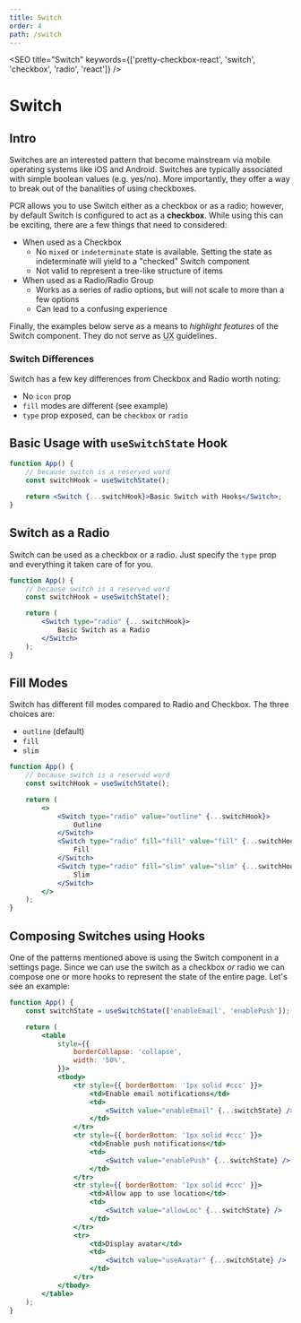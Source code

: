 ```yaml
---
title: Switch
order: 4
path: /switch
---
```



<SEO title="Switch" keywords={['pretty-checkbox-react', 'switch', 'checkbox', 'radio', 'react']} />

# Switch

## Intro

Switches are an interested pattern that become mainstream via mobile operating systems like iOS and Android.
Switches are typically associated with simple boolean values (e.g. yes/no). More importantly, they offer a way to break out
of the banalities of using checkboxes.

PCR allows you to use Switch either as a checkbox or as a radio; however, by default Switch is configured to act as
a **checkbox**. While using this can be exciting, there are a few things that need to considered:

-   When used as a Checkbox
    -   No `mixed` or `indeterminate` state is available. Setting the state as indeterminate will yield to a "checked" Switch component
    -   Not valid to represent a tree-like structure of items
-   When used as a Radio/Radio Group
    -   Works as a series of radio options, but will not scale to more than a few options
    -   Can lead to a confusing experience

Finally, the examples below serve as a means to _highlight features_ of the Switch component.
They do not serve as <abbr title="User Experience">UX</abbr> guidelines.

### Switch Differences

Switch has a few key differences from Checkbox and Radio worth noting:

-   No `icon` prop
-   `fill` modes are different (see example)
-   `type` prop exposed, can be `checkbox` or `radio`

## Basic Usage with `useSwitchState` Hook

```jsx live
function App() {
    // because switch is a reserved word
    const switchHook = useSwitchState();

    return <Switch {...switchHook}>Basic Switch with Hooks</Switch>;
}
```

## Switch as a Radio

Switch can be used as a checkbox or a radio. Just specify the `type` prop and everything it taken care of for you.

```jsx live
function App() {
    // because switch is a reserved word
    const switchHook = useSwitchState();

    return (
        <Switch type="radio" {...switchHook}>
            Basic Switch as a Radio
        </Switch>
    );
}
```

## Fill Modes

Switch has different fill modes compared to Radio and Checkbox. The three choices are:

-   `outline` (default)
-   `fill`
-   `slim`

```jsx live
function App() {
    // because switch is a reserved word
    const switchHook = useSwitchState();

    return (
        <>
            <Switch type="radio" value="outline" {...switchHook}>
                Outline
            </Switch>
            <Switch type="radio" fill="fill" value="fill" {...switchHook}>
                Fill
            </Switch>
            <Switch type="radio" fill="slim" value="slim" {...switchHook}>
                Slim
            </Switch>
        </>
    );
}
```

## Composing Switches using Hooks

One of the patterns mentioned above is using the Switch component in a settings page. Since we can use the switch as a checkbox _or_ radio
we can compose one or more hooks to represent the state of the entire page. Let's see an example:

```jsx live
function App() {
    const switchState = useSwitchState(['enableEmail', 'enablePush']);

    return (
        <table
            style={{
                borderCollapse: 'collapse',
                width: '50%',
            }}>
            <tbody>
                <tr style={{ borderBottom: '1px solid #ccc' }}>
                    <td>Enable email notifications</td>
                    <td>
                        <Switch value="enableEmail" {...switchState} />
                    </td>
                </tr>
                <tr style={{ borderBottom: '1px solid #ccc' }}>
                    <td>Enable push notifications</td>
                    <td>
                        <Switch value="enablePush" {...switchState} />
                    </td>
                </tr>
                <tr style={{ borderBottom: '1px solid #ccc' }}>
                    <td>Allow app to use location</td>
                    <td>
                        <Switch value="allowLoc" {...switchState} />
                    </td>
                </tr>
                <tr>
                    <td>Display avatar</td>
                    <td>
                        <Switch value="useAvatar" {...switchState} />
                    </td>
                </tr>
            </tbody>
        </table>
    );
}
```
